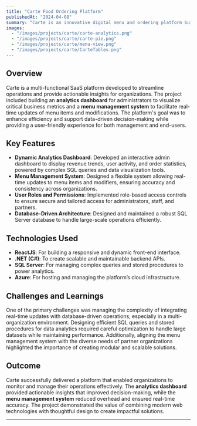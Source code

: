 ```yaml
---
title: "Carte Food Ordering Platform"
publishedAt: "2024-04-08"
summary: "Carte is an innovative digital menu and ordering platform built for restaurants with a focus on health and ingredients."
images:
  - "/images/projects/carte/carte-analytics.png"
  - "/images/projects/carte/carte-pie.png"
  - "/images/projects/carte/menu-view.png"
  - "/images/projects/carte/CarteTables.png"
---
```


## Overview

Carte is a multi-functional SaaS platform developed to streamline operations and provide actionable insights for organizations. The project included building an **analytics dashboard** for administrators to visualize critical business metrics and a **menu management system** to facilitate real-time updates of menu items and modifications. The platform's goal was to enhance efficiency and support data-driven decision-making while providing a user-friendly experience for both management and end-users.

## Key Features

- **Dynamic Analytics Dashboard**: Developed an interactive admin dashboard to display revenue trends, user activity, and order statistics, powered by complex SQL queries and data visualization tools.
- **Menu Management System**: Designed a flexible system allowing real-time updates to menu items and modifiers, ensuring accuracy and consistency across organizations.
- **User Roles and Permissions**: Implemented role-based access controls to ensure secure and tailored access for administrators, staff, and partners.
- **Database-Driven Architecture**: Designed and maintained a robust SQL Server database to handle large-scale operations efficiently.

## Technologies Used

- **ReactJS**: For building a responsive and dynamic front-end interface.
- **.NET (C#)**: To create scalable and maintainable backend APIs.
- **SQL Server**: For managing complex queries and stored procedures to power analytics.
- **Azure**: For hosting and managing the platform’s cloud infrastructure.

## Challenges and Learnings

One of the primary challenges was managing the complexity of integrating real-time updates with database-driven operations, especially in a multi-organization environment. Designing efficient SQL queries and stored procedures for data analytics required careful optimization to handle large datasets while maintaining performance. Additionally, aligning the menu management system with the diverse needs of partner organizations highlighted the importance of creating modular and scalable solutions.

## Outcome

Carte successfully delivered a platform that enabled organizations to monitor and manage their operations effectively. The **analytics dashboard** provided actionable insights that improved decision-making, while the **menu management system** reduced overhead and ensured real-time accuracy. The project demonstrated the value of combining modern web technologies with thoughtful design to create impactful solutions.

---
